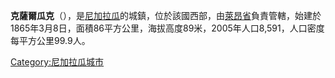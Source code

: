 '''克薩爾瓜克'''（{{lang-es|Quezalguaque}}），是[[尼加拉瓜|尼加拉瓜]]的城鎮，位於該國西部，由[[萊昂省_(尼加拉瓜)|萊昂省]]負責管轄，始建於1865年3月8日，面積86平方公里，海拔高度89米，2005年人口8,591，人口密度每平方公里99.9人。

{{Coord|12|30|22|N|86|54|12|W|display=title}}

{{Nicaragua-geo-stub}}
[[Category:尼加拉瓜城市|Category:尼加拉瓜城市]]